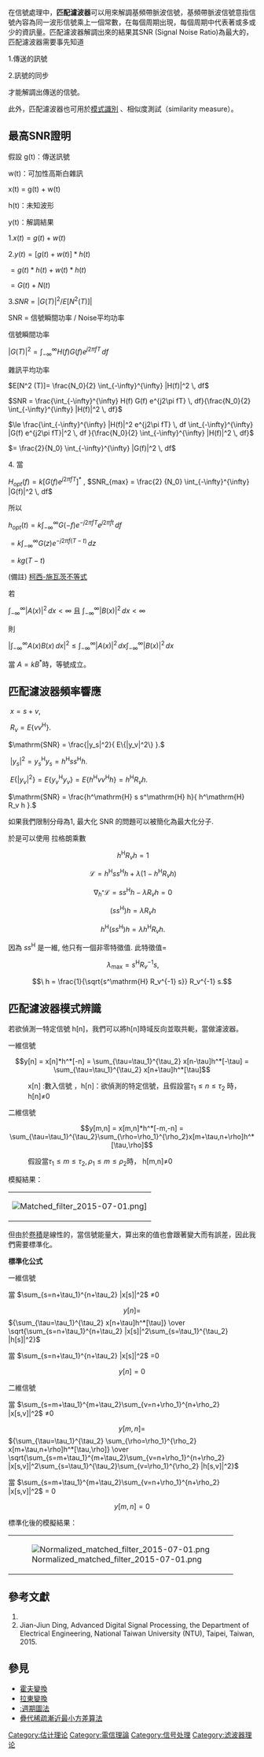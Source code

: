 {{cleanup-jargon|time=2014-06-24T04:10:07+00:00}}
{{unreferenced|time=2014-06-24T04:10:07+00:00}}
{{NoteTA|G1=Signals and Systems}}
在信號處理中，'''匹配濾波器'''可以用來解調基頻帶脈波信號，基頻帶脈波信號意指信號內容為同一波形信號乘上一個常數，在每個周期出現，每個周期中代表著或多或少的資訊量。匹配濾波器解調出來的結果其SNR (Signal Noise Ratio)為最大的，匹配濾波器需要事先知道

1.傳送的訊號

2.訊號的同步

才能解調出傳送的信號。

此外，匹配濾波器也可用於[[模式識別|模式識別]] 、相似度測試（similarity measure）。

== 最高SNR證明 ==
假設
g(t)：傳送訊號 

w(t)：可加性高斯白雜訊

x(t) = g(t) + w(t)

h(t)：未知波形

y(t)：解調結果

<math> 1.  x(t) = g(t) + w(t) </math>

<math> 2.  y(t) = [g(t) + w(t)] \ast h(t) </math>　

<math> = g(t) \ast h(t)+ w(t) \ast h(t) </math>

<math>= G(t) + N(t)</math>


<math> 3. SNR = |G(T)|^2 / E[N^2(T)]| </math> 

SNR = 信號瞬間功率 / Noise平均功率

信號瞬間功率

<math> |G(T)|^2 =  \int_{-\infty}^{\infty} H(f) G(f) e^{j2\pi fT} \, df </math>

雜訊平均功率

<math> E[N^2 (T)]= \frac{N_0}{2} \int_{-\infty}^{\infty} |H(f)|^2 \, df </math>

<math> SNR = \frac{\int_{-\infty}^{\infty} H(f) G(f) e^{j2\pi fT} \, df}{\frac{N_0}{2} \int_{-\infty}^{\infty} |H(f)|^2 \, df} </math>

<math> \le \frac{\int_{-\infty}^{\infty} |H(f)|^2 e^{j2\pi fT} \, df \int_{-\infty}^{\infty} |G(f) e^{j2\pi fT}|^2 \, df }{\frac{N_0}{2} \int_{-\infty}^{\infty} |H(f)|^2 \, df} </math>

<math> =  \frac{2}{N_0} \int_{-\infty}^{\infty} |G(f)|^2 \, df </math>

4. 當
 
<math> H_{opt}(f) = k[G(f)e^{j2\pi fT}]^*  </math> , <math>SNR_{max} = \frac{2} {N_0} \int_{-\infty}^{\infty} |G(f)|^2 \, df </math>

所以

<math> h_{opt}(t) = k \int_{-\infty}^{\infty} G(-f)e^{-j2\pi fT} e^{j2\pi ft} \, df </math>

<math> = k \int_{-\infty}^{\infty} G(z)e^{-j2\pi f(T-t)}  \, dz </math>

<math> = kg(T-t) </math>

(備註) [[柯西-施瓦茨不等式|柯西-施瓦茨不等式]]

若

<math> \int_{-\infty}^{\infty} |A(x)|^2 \, dx < \infty </math> 且 <math> \int_{-\infty}^{\infty} |B(x)|^2 \, dx < \infty </math>

則

<math> |\int_{-\infty}^{\infty} A(x)B(x) \, dx|^2 \le \int_{-\infty}^{\infty} |A(x)|^2 \, dx \int_{-\infty}^{\infty} |B(x)|^2 \, dx </math>

當 <math> A=kB^* </math>時，等號成立。

== 匹配濾波器頻率響應 ==

<math>\ x = s + v,\,</math>

<math>\ R_v = E\{vv^\mathrm{H}\}.\, </math>


<math>\mathrm{SNR} = \frac{|y_s|^2}{ E\{|y_v|^2\} }.</math>


<math>\ |y_s|^2 = {y_s}^\mathrm{H} y_s = h^\mathrm{H} s s^\mathrm{H} h.\, </math>


<math>\ E\{|y_v|^2\} = E\{ {y_v}^\mathrm{H} y_v \} = E\{ h^\mathrm{H} v v^\mathrm{H} h \} = h^\mathrm{H} R_v h.\,</math>

<math>\mathrm{SNR} = \frac{h^\mathrm{H} s s^\mathrm{H} h}{ h^\mathrm{H} R_v h }.</math>

如果我們限制分母為1, 最大化 <math>\mathrm{SNR}</math> 的問題可以被簡化為最大化分子. 

於是可以使用 拉格朗乘數

:<math>\ h^\mathrm{H} R_v h = 1 </math>
:<math>\ \mathcal{L} = h^\mathrm{H} s s^\mathrm{H} h + \lambda (1 - h^\mathrm{H} R_v h ) </math>
:<math>\ \nabla_{h^*} \mathcal{L} = s s^\mathrm{H} h - \lambda R_v h = 0 </math>
:<math>\ (s s^\mathrm{H}) h = \lambda R_v h </math>

:<math>\ h^\mathrm{H} (s s^\mathrm{H}) h = \lambda h^\mathrm{H} R_v h. </math>

因為 <math>s s^\mathrm{H}</math> 是一維, 他只有一個非零特徵值. 此特徵值=

:<math>\ \lambda_{\max} = s^\mathrm{H} R_v^{-1} s, </math>

:<math>\ h = \frac{1}{\sqrt{s^\mathrm{H} R_v^{-1} s}} R_v^{-1} s. </math>

==匹配濾波器模式辨識==
若欲偵測一特定信號 h[n]，我們可以將h[n]時域反向並取共軛，當做濾波器。

一維信號

:<math>y[n] = x[n]*h^*[-n] = \sum_{\tau=\tau_1}^{\tau_2} x[n-\tau]h^*[-\tau] = \sum_{\tau=\tau_1}^{\tau_2} x[n+\tau]h^*[\tau]  </math>


:x[n] :數入信號 ，h[n]：欲偵測的特定信號，且假設當<math>\tau_1\leq n \leq\tau_2</math> 時， h[n]≠0 

二維信號

:<math>y[m,n] = x[m,n]*h^*[-m,-n] = \sum_{\tau=\tau_1}^{\tau_2}\sum_{\rho=\rho_1}^{\rho_2}x[m+\tau,n+\rho]h^*[\tau,\rho] </math>

:假設當<math>\tau_1\leq m \leq\tau_2           ,  \rho_1\leq m \leq\rho_2</math>時， h[m,n]≠0 


模擬結果：
{|
| [[File:Matched_filter_2015-07-01.png|none]]]
|}

但由於[[卷積|卷積]]是線性的，當信號能量大，算出來的值也會跟著變大而有誤差，因此我們需要標準化。


'''標準化公式'''


一維信號

當 <math>\sum_{s=n+\tau_1}^{n+\tau_2} |x[s]|^2 </math> ≠0
:<math>y[n] = </math><math> {\sum_{\tau=\tau_1}^{\tau_2} x[n+\tau]h^*[\tau]} \over  \sqrt{\sum_{s=n+\tau_1}^{n+\tau_2} |x[s]|^2\sum_{s=\tau_1}^{\tau_2} |h[s]|^2}</math>    

當 <math>\sum_{s=n+\tau_1}^{n+\tau_2} |x[s]|^2 </math> =0
:<math>y[n] = 0</math>


二維信號

當 <math>\sum_{s=m+\tau_1}^{m+\tau_2}\sum_{v=n+\rho_1}^{n+\rho_2}  |x[s,v]|^2 </math> ≠0
:<math>y[m,n] = </math><math> {\sum_{\tau=\tau_1}^{\tau_2} \sum_{\rho=\rho_1}^{\rho_2} x[m+\tau,n+\rho]h^*[\tau,\rho]} \over  \sqrt{\sum_{s=m+\tau_1}^{m+\tau_2}\sum_{v=n+\rho_1}^{n+\rho_2}  |x[s,v]|^2\sum_{s=\tau_1}^{\tau_2}\sum_{v=\rho_1}^{\rho_2} |h[s,v]|^2}</math>    

當 <math>\sum_{s=m+\tau_1}^{m+\tau_2}\sum_{v=n+\rho_1}^{n+\rho_2}  |x[s,v]|^2 </math> = 0
:<math>y[m,n] = 0</math>


標準化後的模擬結果：
{|
| [[File:Normalized_matched_filter_2015-07-01.png|none]]
|}

==參考文獻==
#{{cite book|author = Haykin,S. / Moher,M.  | title = Haykin: Communication Systems 5/E |  language = 中文}}
# Jian-Jiun Ding, Advanced Digital Signal Processing, the Department of Electrical Engineering, National Taiwan University (NTU), Taipei, Taiwan, 2015.

==參見==
*[[霍夫變換|霍夫變換]]
*[[拉東變換|拉東變換]]
*[[:週期圖法|:週期圖法]]
*[[:迭代稀疏漸近最小方差算法|疊代稀疏漸近最小方差算法]]

[[Category:估计理论|Category:估计理论]]
[[Category:電信理論|Category:電信理論]]
[[Category:信号处理|Category:信号处理]]
[[Category:滤波器理论|Category:滤波器理论]]